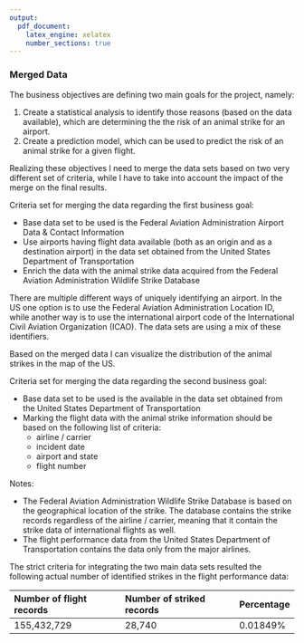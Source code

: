 ```yaml
---
output:
  pdf_document:
    latex_engine: xelatex
    number_sections: true
---
```


### Merged Data

The business objectives are defining two main goals for the project, namely:

1. Create a statistical analysis to identify those reasons (based on the data available), which are determining the the risk of an animal strike for an airport.
2. Create a prediction model, which can be used to predict the risk of an animal strike for a given flight.

Realizing these objectives I need to merge the data sets based on two very different set of criteria, while I have to take into account the impact of the merge on the final results.

Criteria set for merging the data regarding the first business goal:

* Base data set to be used is the Federal Aviation Administration Airport Data & Contact Information
* Use airports having flight data available (both as an origin and as a destination airport) in the data set obtained from the United States Department of Transportation
* Enrich the data with the animal strike data acquired from the Federal Aviation Administration Wildlife Strike Database

There are multiple different ways of uniquely identifying an airport. In the US one option is to use the Federal Aviation Administration Location ID, while another way is to use the international airport code of the International Civil Aviation Organization (ICAO). The data sets are using a mix of these identifiers.

\textit{Note: The airports might have identification code from the International Air Transport Association (IATA) and/or the International Civil Aviation Organization (ICAO) and/or Federal Aviation Administration (FAA LID). Some airports have identification codes from all these organizations, some does not. The data acquired from the agencies are using codes from two of the identification code types.}

Based on the merged data I can visualize the distribution of the animal strikes in the map of the US.

\graphicspath{ {Input/} }

\begin{centering}

\includegraphics{USA_Airports}

\end{centering}


Criteria set for merging the data regarding the second business goal:

* Base data set to be used is the available in the data set obtained from the United States Department of Transportation
* Marking the flight data with the animal strike information should be based on the following list of criteria:
    + airline / carrier
    + incident date
    + airport and state
    + flight number

Notes:

* The Federal Aviation Administration Wildlife Strike Database is based on the geographical location of the strike. The database contains the strike records regardless of the airline / carrier, meaning that it contain the strike data of international flights as well.
* The flight performance data from the United States Department of Transportation contains the data only from the major airlines.

The strict criteria for integrating the two main data sets resulted the following actual number of identified strikes in the flight performance data:

|Number of flight records |Number of striked records |Percentage |
|:------------------------|:-------------------------|:----------|
|155,432,729|28,740|0.01849%|
